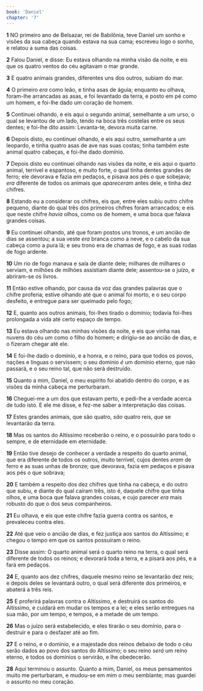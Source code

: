 ```yaml
---
book: 'Daniel'
chapter: '7'
---
```


**1** NO primeiro ano de Belsazar, rei de Babilônia, teve Daniel um sonho e visões da sua cabeça quando estava na sua cama; escreveu logo o sonho, e relatou a suma das coisas.

**2** Falou Daniel, e disse: Eu estava olhando na minha visão da noite, e eis que os quatro ventos do céu agitavam o mar grande.

**3** E quatro animais grandes, diferentes uns dos outros, subiam do mar.

**4** O primeiro _era_ como leão, e tinha asas de águia; enquanto eu olhava, foram-lhe arrancadas as asas, e foi levantado da terra, e posto em pé como um homem, e foi-lhe dado um coração de homem.

**5** Continuei olhando, e eis aqui o segundo animal, semelhante a um urso, o qual se levantou de um lado, tendo na boca três costelas entre os seus dentes; e foi-lhe dito assim: Levanta-te, devora muita carne.

**6** Depois disto, eu continuei olhando, e eis aqui outro, semelhante a um leopardo, e tinha quatro asas de ave nas suas costas; tinha também este animal quatro cabeças, e foi-lhe dado domínio.

**7** Depois disto eu continuei olhando nas visões da noite, e eis aqui o quarto animal, terrível e espantoso, e muito forte, o qual tinha dentes grandes de ferro; ele devorava e fazia em pedaços, e pisava aos pés o que sobejava; _era_ diferente de todos os animais que _apareceram_ antes dele, e tinha dez chifres.

**8** Estando eu a considerar os chifres, eis que, entre eles subiu outro chifre pequeno, diante do qual três dos primeiros chifres foram arrancados; e eis que neste chifre _havia_ olhos, como os de homem, e uma boca que falava grandes coisas.

**9** Eu continuei olhando, até que foram postos uns tronos, e um ancião de dias se assentou; a sua veste _era_ branca como a neve, e o cabelo da sua cabeça como a pura lã; e seu trono era de chamas de fogo, e as suas rodas de fogo ardente.

**10** Um rio de fogo manava e saía de diante dele; milhares de milhares o serviam, e milhões de milhões assistiam diante dele; assentou-se o juízo, e abriram-se os livros.

**11** Então estive olhando, por causa da voz das grandes palavras que o chifre proferia; estive olhando até que o animal foi morto, e o seu corpo desfeito, e entregue para ser queimado pelo fogo;

**12** E, quanto aos outros animais, foi-lhes tirado o domínio; todavia foi-lhes prolongada a vida até certo espaço de tempo.

**13** Eu estava olhando nas minhas visões da noite, e eis que vinha nas nuvens do céu _um_ como o filho do homem; e dirigiu-se ao ancião de dias, e o fizeram chegar até ele.

**14** E foi-lhe dado o domínio, e a honra, e o reino, para que todos os povos, nações e línguas o servissem; o seu domínio _é_ um domínio eterno, que não passará, e o seu reino tal, que não será destruído.

**15** Quanto a mim, Daniel, o meu espírito foi abatido dentro do corpo, e as visões da minha cabeça me perturbaram.

**16** Cheguei-me a um dos que estavam perto, e pedi-lhe a verdade acerca de tudo isto. E ele me disse, e fez-me saber a interpretação das coisas.

**17** Estes grandes animais, que são quatro, _são_ quatro reis, _que_ se levantarão da terra.

**18** Mas os santos do Altíssimo receberão o reino, e o possuirão para todo o sempre, e de eternidade em eternidade.

**19** Então tive desejo de conhecer a verdade a respeito do quarto animal, que era diferente de todos os outros, muito terrível, cujos dentes _eram_ de ferro e as suas unhas de bronze; que devorava, fazia em pedaços e pisava aos pés o que sobrava;

**20** E também a respeito dos dez chifres que tinha na cabeça, e do outro que subiu, e diante do qual caíram três, isto é, daquele chifre que tinha olhos, e uma boca que falava grandes coisas, e cujo parecer _era_ mais robusto do que o dos seus companheiros.

**21** Eu olhava, e eis que este chifre fazia guerra contra os santos, e prevaleceu contra eles.

**22** Até que veio o ancião de dias, e fez justiça aos santos do Altíssimo; e chegou o tempo em que os santos possuíram o reino.

**23** Disse assim: O quarto animal será o quarto reino na terra, o qual será diferente de todos os reinos; e devorará toda a terra, e a pisará aos pés, e a fará em pedaços.

**24** E, quanto aos dez chifres, daquele mesmo reino se levantarão dez reis; e depois deles se levantará outro, o qual será diferente dos primeiros, e abaterá a três reis.

**25** E proferirá palavras contra o Altíssimo, e destruirá os santos do Altíssimo, e cuidará em mudar os tempos e a lei; e eles serão entregues na sua mão, por um tempo, e tempos, e a metade de um tempo.

**26** Mas o juízo será estabelecido, e eles tirarão o seu domínio, para o destruir e para o desfazer até ao fim.

**27** E o reino, e o domínio, e a majestade dos reinos debaixo de todo o céu serão dados ao povo dos santos do Altíssimo; o seu reino _será_ um reino eterno, e todos os domínios o servirão, e lhe obedecerão.

**28** Aqui terminou o assunto. Quanto a mim, Daniel, os meus pensamentos muito me perturbaram, e mudou-se em mim o meu semblante; mas guardei o assunto no meu coração.
